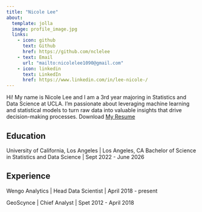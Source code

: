 ```yaml
---
title: "Nicole Lee"
about:
  template: jolla
  image: profile_image.jpg
  links:
    - icon: github
      text: Github
      href: https://github.com/nclelee
    - text: Email
      url: "mailto:nicolelee1090@gmail.com"
    - icon: linkedin
      text: LinkedIn
      href: https://www.linkedin.com/in/lee-nicole-/
---
```


Hi! My name is Nicole Lee and I am a 3rd year majoring in Statistics and Data Science at UCLA. I'm passionate about leveraging machine learning and statistical models to turn raw data into valuable insights that drive decision-making processes. Download [My Resume](/Nicole_Lee_Resume.pdf)

## Education

University of California, Los Angeles \| Los Angeles, CA Bachelor of Science in Statistics and Data Science \| Sept 2022 - June 2026

## Experience

Wengo Analytics \| Head Data Scientist \| April 2018 - present

GeoScynce \| Chief Analyst \| Spet 2012 - April 2018
